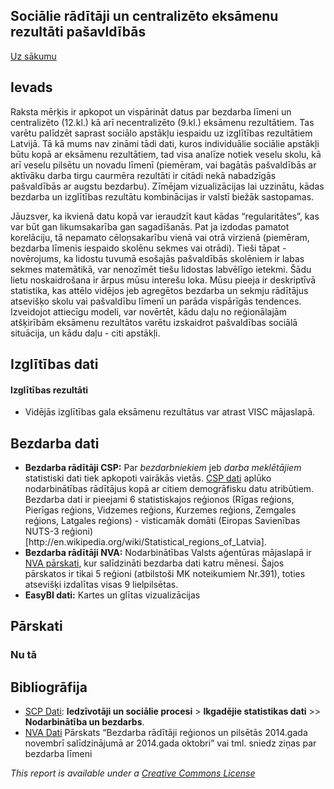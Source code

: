 Sociālie rādītāji un centralizēto eksāmenu rezultāti pašavldībās
----------

[Uz sākumu](../index.html)

## Ievads

Raksta mērķis ir apkopot un vispārināt datus par bezdarba līmeni un centralizēto (12.kl.) kā arī necentralizēto (9.kl.) eksāmenu rezultātiem. Tas varētu palīdzēt saprast sociālo apstākļu iespaidu uz izglītības rezultātiem Latvijā. Tā kā mums nav zināmi tādi dati, kuros individuālie sociālie apstākļi būtu kopā ar eksāmenu rezultātiem, tad visa analīze notiek veselu skolu, kā arī veselu pilsētu un novadu līmenī (piemēram, vai bagātās pašvaldībās ar aktīvāku darba tirgu caurmēra rezultāti ir citādi nekā nabadzīgās pašvaldībās ar augstu bezdarbu). Zīmējam vizualizācijas lai uzzinātu, kādas bezdarba un izglītības rezultātu kombinācijas ir valstī biežāk sastopamas.

Jāuzsver, ka ikvienā datu kopā var ieraudzīt kaut kādas "regularitātes", kas var būt gan likumsakarība gan sagadīšanās. Pat ja izdodas pamatot korelāciju, tā nepamato cēloņsakarību vienā vai otrā virzienā (piemēram,  bezdarba līmenis iespaido skolēnu sekmes vai otrādi). Tieši tāpat - novērojums, ka lidostu tuvumā esošajās pašvaldībās skolēniem ir labas sekmes matemātikā, var nenozīmēt tiešu lidostas labvēlīgo ietekmi. Šādu lietu noskaidrošana ir ārpus mūsu interešu loka. Mūsu pieeja ir deskriptīvā statistika, kas attēlo vidējos jeb agregētos bezdarba un sekmju rādītājus atsevišķo skolu vai pašvaldību līmenī un parāda vispārīgās tendences. Izveidojot attiecīgu modeli, var novērtēt, kādu daļu no reģionālajām atšķirībām eksāmenu rezultātos varētu izskaidrot pašvaldības sociālā situācija, un kādu daļu - citi apstākļi.

## Izglītības dati
#### Izglītības rezultāti 
* Vidējās izglītības gala eksāmenu rezultātus var atrast VISC mājaslapā. 


## Bezdarba dati
* **Bezdarba rādītāji CSP:** Par *bezdarbniekiem* jeb *darba meklētājiem* statistiski dati tiek apkopoti vairākās vietās. [CSP dati](#bibCSP) aplūko nodarbinātības rādītājus kopā ar citiem demogrāfisku datu atribūtiem. Bezdarba dati ir pieejami 6 statistiskajos reģionos (Rīgas reģions, Pierīgas reģions, Vidzemes reģions, Kurzemes reģions, Zemgales reģions, Latgales reģions) - visticamāk domāti (Eiropas Savienības NUTS-3 reģioni)[http://en.wikipedia.org/wiki/Statistical_regions_of_Latvia]. 
* **Bezdarba rādītāji NVA:** Nodarbinātības Valsts aģentūras mājaslapā ir [NVA pārskati](#bibNVA), kur salīdzināti bezdarba dati katru mēnesi. Šajos pārskatos ir tikai 5 reģioni (atbilstoši MK noteikumiem Nr.391), toties atsevišķi izdalītas visas 9 lielpilsētas. 
* **EasyBI dati:** Kartes un glītas vizualizācijas

## Pārskati
### Nu tā



## Bibliogrāfija

* [SCP Dati](http://data.csb.gov.lv/pxweb/lv/Sociala/Sociala__ikgad__nodarb/?tablelist=true&rxid=61117407-b805-4ae2-8c61-6f7dc521a42a): **Iedzīvotāji un sociālie procesi** > **Ikgadējie statistikas dati** >> **Nodarbinātība un bezdarbs**. 
* [NVA Dati](http://www.nva.gov.lv/index.php?cid=6) Pārskats "Bezdarba rādītāji reģionos un pilsētās 2014.gada novembrī salīdzinājumā ar 2014.gada oktobri" vai tml. sniedz ziņas par bezdarba līmeni 




*This report is available under a [Creative Commons License](http://creativecommons.org/licenses/by/4.0/deed.en_US)*
